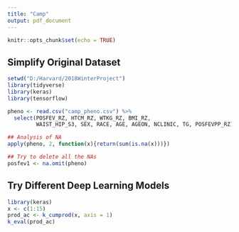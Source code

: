 ```yaml
---
title: "Camp"
output: pdf_document
---
```


```r
knitr::opts_chunk$set(echo = TRUE)
```

## Simplify Original Dataset
```r
setwd("D:/Harvard/2018WinterProject")
library(tidyverse)
library(keras)
library(tensorflow)
```
```r
pheno <- read.csv("camp_pheno.csv") %>%
  select(POSFEV_RZ, HTCM_RZ, WTKG_RZ, BMI_RZ, 
         WAIST_HIP_S3, SEX, RACE, AGE, AGEON, NCLINIC, TG, POSFEVPP_RZ)

## Analysis of NA
apply(pheno, 2, function(x){return(sum(is.na(x)))})

## Try to delete all the NAs
posfev1 <- na.omit(pheno) 
```

## Try Different Deep Learning Models
```r
library(keras)
x <- c(1:15)
prod_ac <- k_cumprod(x, axis = 1)
k_eval(prod_ac)
```






